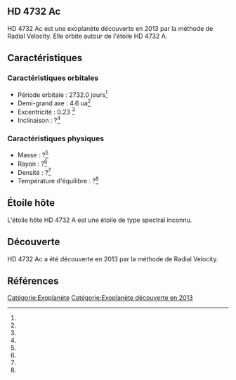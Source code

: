 == HD 4732 Ac ==

{{Infobox Exoplanète
| nom = HD 4732 Ac
| image = 
| légende = 
| étoile = HD 4732 A
| constellation = 
| ascension_droite = 
| déclinaison = 
| distance = ?
| type_spectral = ?
| masse = ?<ref></ref>
| rayon = ?<ref></ref>
| densité = ?<ref></ref>
| gravité = ?<ref></ref>
| température = ?<ref></ref>
| période = 2732.0 j<ref></ref>
| demi_grand_axe = 4.6 ua<ref></ref>
| excentricité = 0.23 <ref></ref>
| inclinaison = ?<ref></ref>
| méthode_découverte = Radial Velocity
| date_découverte = 2013
| statut = Confirmée
}}

HD 4732 Ac est une exoplanète découverte en 2013 par la méthode de Radial Velocity. Elle orbite autour de l'étoile HD 4732 A.

== Caractéristiques ==

=== Caractéristiques orbitales ===
* Période orbitale : 2732.0 jours<ref></ref>
* Demi-grand axe : 4.6 ua<ref></ref>
* Excentricité : 0.23 <ref></ref>
* Inclinaison : ?<ref></ref>

=== Caractéristiques physiques ===
* Masse : ?<ref></ref>
* Rayon : ?<ref></ref>
* Densité : ?<ref></ref>
* Température d'équilibre : ?<ref></ref>

== Étoile hôte ==

{{Infobox Étoile
| nom = HD 4732 A
| image = 
| légende = 
| constellation = 
| ascension_droite = 
| déclinaison = 
| distance = ?
| type_spectral = ?
| magnitude_absolue = 
| magnitude_apparente = 
| masse = ?<ref></ref>
| rayon = ?<ref></ref>
| température = ?<ref></ref>
| métallicité = ?<ref></ref>
| âge = ?<ref></ref>
}}

L'étoile hôte HD 4732 A est une étoile de type spectral inconnu.

== Découverte ==

HD 4732 Ac a été découverte en 2013 par la méthode de Radial Velocity.

== Références ==
<references />

[[Catégorie:Exoplanète]]
[[Catégorie:Exoplanète découverte en 2013]]
